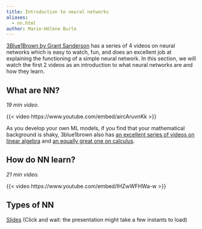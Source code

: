 ```yaml
---
title: Introduction to neural networks
aliases:
  - nn.html
author: Marie-Hélène Burle
---
```


:::{.def}

[3Blue1Brown by Grant Sanderson](https://www.3blue1brown.com/) has a series of 4 videos on neural networks which is easy to watch, fun, and does an excellent job at explaining the functioning of a simple neural network. In this section, we will watch the first 2 videos as an introduction to what neural networks are and how they learn.

:::

## What are NN?

*19 min video.*

{{< video https://www.youtube.com/embed/aircAruvnKk >}}

:::{.note}

As you develop your own ML models, if you find that your mathematical background is shaky, 3blue1brown also has [an excellent series of videos on linear algebra](https://www.youtube.com/playlist?list=PLZHQObOWTQDPD3MizzM2xVFitgF8hE_ab) and [an equally great one on calculus](https://www.youtube.com/playlist?list=PLZHQObOWTQDMsr9K-rj53DwVRMYO3t5Yr).

:::

## How do NN learn?

*21 min video.*

{{< video https://www.youtube.com/embed/IHZwWFHWa-w >}}

## Types of NN

[Slides](pt_nn_slides.html){.btn .btn-outline-primary} [(Click and wait: the presentation might take a few instants to load)]{.inlinenote}
